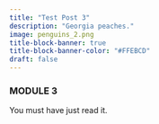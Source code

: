 ```yaml
---
title: "Test Post 3"
description: "Georgia peaches."
image: penguins_2.png
title-block-banner: true
title-block-banner-color: "#FFEBCD"
draft: false
---
```


### MODULE 3

You must have just read it.
